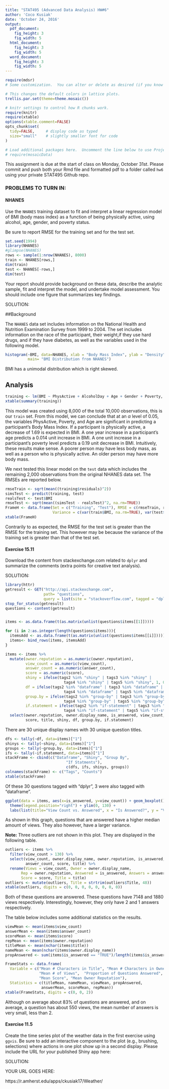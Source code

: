 ```yaml
---
title: "STAT495 (Advanced Data Analysis) HW#6"
author: 'Coco Kusiak'
date: 'October 24, 2016'
output:
  pdf_document:
    fig_height: 3
    fig_width: 5
  html_document:
    fig_height: 3
    fig_width: 5
  word_document:
    fig_height: 3
    fig_width: 5
---
```



```r
require(mdsr)
# Some customization.  You can alter or delete as desired (if you know what you are doing).

# This changes the default colors in lattice plots.
trellis.par.set(theme=theme.mosaic())  

# knitr settings to control how R chunks work.
require(knitr)
require(xtable)
options(xtable.comment=FALSE)
opts_chunk$set(
  tidy=FALSE,     # display code as typed
  size="small"    # slightly smaller font for code
)
```

```r
# Load additional packages here.  Uncomment the line below to use Project MOSAIC data sets.
# require(mosaicData)   
```

This assignment is due at the start of class on Monday, October 31st.  Please commit and push both your Rmd file and formatted pdf to a folder called `hw6` using your private STAT495 Github repo.  

### PROBLEMS TO TURN IN:

#### NHANES

Use the `NHANES` training dataset to fit and interpret a linear regression model of BMI (body mass index) as a function of being physically active, using alcohol, age, gender, and poverty status.  

Be sure to report RMSE for the training set and for the test set.


```r
set.seed(1994)
library(NHANES)
#glimpse(NHANES)
rows <- sample(1:nrow(NHANES), 8000)
train <- NHANES[rows,]
dim(train)
test <- NHANES[-rows,]
dim(test)
```

Your report should provide background on these data, describe the analytic sample, fit and interpret the model, and undertake model assessment.  You should include one figure that summarizes key findings.


SOLUTION:  

##Background  

The `NHANES` data set includes information on the National Health and Nutrition Examination Survey from 1999 to 2004. The set includes information on the race of the participant, their weight,if they use hard drugs, and if they have diabetes, as well as the variables used in the following model. 

```r
histogram(~BMI, data=NHANES, xlab = "Body Mass Index", ylab = "Density",
          main= "BMI Distribution from NHANES")
```  

BMI has a unimodal distribution which is right skewed.   

## Analysis  


```r
training <- lm(BMI ~ PhysActive + AlcoholDay + Age + Gender + Poverty, data = train)
xtable(summary(training))
```   

This model was created using 8,000 of the total 10,000 observations, this is our `train` set. From this model, we can conclude that at an $\alpha$ level of 0.05, the variables PhysActive, Poverty, and Age are significant in predicting a participant's Body Mass Index. If a participant is physically active, a decrease of 1.69 is expected in BMI. A one year increase in a participant's age predicts a 0.014 unit increase in BMI. A one unit increase in a participant's poverty level predicts a 0.19 unit decrease in BMI. Intuitively, these results make sense. A poorer person may have less body mass, as well as a person who is physically active. An older person may have more body mass.   

We next tested this linear model on the `test` data which includes the remaining 2,000 observations from the original NHANES data set. The RMSEs are reported below.  


```r
rmseTrain <- sqrt(mean((training$residuals)^2))
simsTest <- predict(training, test)
realsTest <- test$BMI
rmseTest <- sqrt(mean((simsTest - realsTest)^2, na.rm=TRUE))
FrameH <- data.frame(Set = c("Training", "Test"), RMSE = c(rmseTrain, rmseTest), 
                     Variance = c(var(train$BMI, na.rm=TRUE), var(test$BMI, na.rm=TRUE)))
xtable(FrameH)
```


Contrarily to as expected, the RMSE for the test set is greater than the RMSE for the training set. This however may be because the variance of the training set is greater than that of the test set. 

#### Exercise 15.11

Download the content from stackexchange.com related to `dplyr` and summarize the comments (extra points for creative text analysis).


SOLUTION:

```r
library(httr)
getresult <- GET("http://api.stackexchange.com", 
                 path= "questions",
                 query = list(site = "stackoverflow.com", tagged = "dplyr"))
stop_for_status(getresult)
questions <- content(getresult)


items <- as.data.frame(t(as.matrix(unlist(questions$items[[1]]))))

for (i in 2:as.integer(length(questions$items))){
  itemsAdd <- as.data.frame(t(as.matrix(unlist(questions$items[[i]]))))
  items<- bind_rows(items, itemsAdd) 
}

items <- items %>%
  mutate(owner.reputation = as.numeric(owner.reputation), 
         view_count = as.numeric(view_count),
         answer_count = as.numeric(answer_count),
         score = as.numeric(score),
         shiny = ifelse(tags2 %in% "shiny" | tags3 %in% "shiny" | 
                          tags4 %in% "shiny" | tags5 %in% "shiny", 1, 0),
         df = ifelse(tags2 %in% "dataframe" | tags3 %in% "dataframe" | 
                          tags4 %in% "dataframe" | tags5 %in% "dataframe", 1, 0),
         group.by = ifelse(tags2 %in% "group-by" | tags3 %in% "group-by" | 
                          tags4 %in% "group-by" | tags5 %in% "group-by", 1, 0),
         if.statement = ifelse(tags2 %in% "if-statement" | tags3 %in% "if-statement" | 
                          tags4 %in% "if-statement" | tags5 %in% "if-statement", 1, 0)) %>%
  select(owner.reputation, owner.display_name, is_answered, view_count, answer_count, 
         score, title, shiny, df, group.by, if.statement)
```  

There are 30 unique display names with 30 unique question titles.  


```r
dfs <- tally(~df, data=items)["1"]
shinys <- tally(~shiny, data=items)["1"]
groups <- tally(~group.by, data=items)["1"]
ifs <- tally(~if.statement, data=items)["1"]
stackFrame <- cbind(c("Dataframe", "Shiny", "Group By", 
                           "If Statments"), 
                           c(dfs, ifs, shinys, groups))
colnames(stackFrame) <- c("Tags", "Counts")
xtable(stackFrame)
```  

Of these 30 questions tagged with "dplyr", 3 were also tagged with "dataframe".  


```r
ggplot(data = items, aes(x=is_answered, y=view_count)) + geom_boxplot() + 
  theme(legend.position="right") + ylim(0, 130) +
  labs(list(title="View Count vs. Answered", x = "Is Answered?", y = "View Count"))
```    

As shown in this graph, questions that are answered have a higher median amount of views. They also however, have a larger variance. 

**Note:** Three outliers are not shown in this plot. They are displayed in the following table.  

```r
outliers <- items %>%
  filter(view_count > 130) %>%
  select(view_count, owner.display_name, owner.reputation, is_answered,  
         answer_count, score, title) %>%
  rename(Views = view_count, Owner = owner.display_name, 
       Rep = owner.reputation, Answered = is_answered, Answers = answer_count, 
       Score = score, Title = title)
outliers <- mutate(outliers, Title = strtrim(outliers$Title, 48))
xtable(outliers, digits = c(0, 0, 0, 0, 0, 0, 0, 0))
```  

Both of these questions are answered. These questions have 7148 and 1880 views respectively. Interestingly, however, they only have 2 and 1 answers respectively.   


The table below includes some additional statistics on the results.  

```r
viewMean <- mean(items$view_count)
answerMean <- mean(items$answer_count)
scoreMean <- mean(items$score)
repMean <- mean(items$owner.reputation)
titleMean <- mean(nchar(items$title))
nameMean <- mean(nchar(items$owner.display_name))
propAnswered <- sum(items$is_answered == "TRUE")/length(items$is_answered)

FrameStats <- data.frame(
  Variable = c("Mean # Characters in Title", "Mean # Characters in Owner's Name", 
               "Mean # of Views",  "Proportion of Questions Answered", "Mean # of Answers", 
               "Mean Score", "Mean Owner Reputation"),
  Statistics = c(titleMean, nameMean, viewMean, propAnswered, 
                answerMean, scoreMean, repMean))
xtable(FrameStats, digits = c(0, 0, 2))
```  

Although on average about 83% of questions are answered, and on average, a question has about 550 views, the mean number of answers is very small, less than 2. 




#### Exercise 11.5

Create the time series plot of the weather data in the first exercise using `ggvis`.  Be sure to add an interactive component to the plot (e.g., brushing, selections) where actions in one plot show up in a second display.  Please include the URL for your published Shiny app here:



SOLUTION: 

YOUR URL GOES HERE:


https://r.amherst.edu/apps/ckusiak17/Weather/

